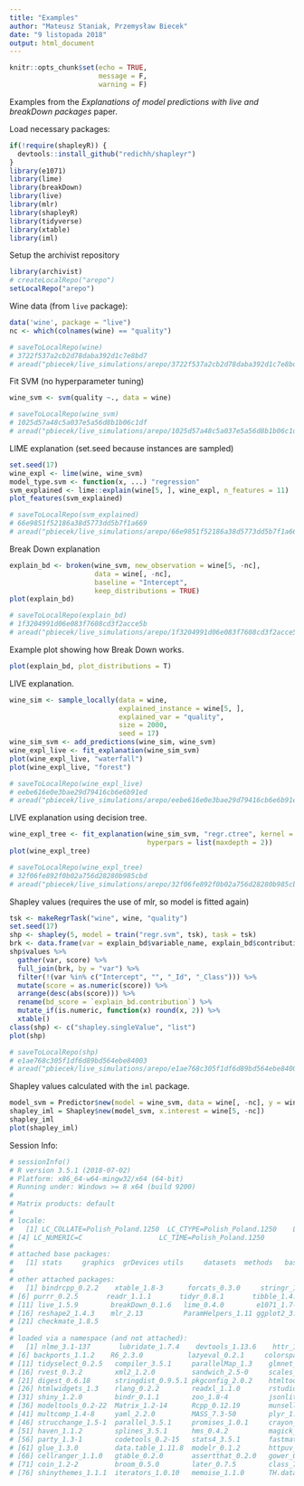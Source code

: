 ```yaml
---
title: "Examples"
author: "Mateusz Staniak, Przemysław Biecek"
date: "9 listopada 2018"
output: html_document
---
```


```r
knitr::opts_chunk$set(echo = TRUE,
                      message = F,
                      warning = F)
```


Examples from the _Explanations of model predictions with live and breakDown packages_ paper.

Load necessary packages:

```r
if(!require(shapleyR)) {
  devtools::install_github("redichh/shapleyr")
}
library(e1071)
library(lime)
library(breakDown)
library(live)
library(mlr)
library(shapleyR)
library(tidyverse)
library(xtable)
library(iml)
```

Setup the archivist repository

```r
library(archivist)
# createLocalRepo("arepo")
setLocalRepo("arepo")
```

Wine data (from `live` package):

```r
data('wine', package = "live")
nc <- which(colnames(wine) == "quality")

# saveToLocalRepo(wine)
# 3722f537a2cb2d78daba392d1c7e8bd7
# aread("pbiecek/live_simulations/arepo/3722f537a2cb2d78daba392d1c7e8bd7")
```

Fit SVM (no hyperparameter tuning)

```r
wine_svm <- svm(quality ~., data = wine)

# saveToLocalRepo(wine_svm)
# 1025d57a48c5a037e5a56d8b1b06c1df
# aread("pbiecek/live_simulations/arepo/1025d57a48c5a037e5a56d8b1b06c1df")
````

LIME explanation (set.seed because instances are sampled)

```r
set.seed(17)
wine_expl <- lime(wine, wine_svm)
model_type.svm <- function(x, ...) "regression"
svm_explained <- lime::explain(wine[5, ], wine_expl, n_features = 11)
plot_features(svm_explained)

# saveToLocalRepo(svm_explained)
# 66e9851f52186a38d5773dd5b7f1a669
# aread("pbiecek/live_simulations/arepo/66e9851f52186a38d5773dd5b7f1a669")
````

Break Down explanation
```r
explain_bd <- broken(wine_svm, new_observation = wine[5, -nc],
                     data = wine[, -nc],
                     baseline = "Intercept",
                     keep_distributions = TRUE)
plot(explain_bd)

# saveToLocalRepo(explain_bd)
# 1f3204991d06e083f7608cd3f2acce5b
# aread("pbiecek/live_simulations/arepo/1f3204991d06e083f7608cd3f2acce5b")
```

Example plot showing how Break Down works.

```r
plot(explain_bd, plot_distributions = T)
```

LIVE explanation.

```r
wine_sim <- sample_locally(data = wine,
                           explained_instance = wine[5, ],
                           explained_var = "quality",
                           size = 2000,
                           seed = 17)
wine_sim_svm <- add_predictions(wine_sim, wine_svm)
wine_expl_live <- fit_explanation(wine_sim_svm)
plot(wine_expl_live, "waterfall")
plot(wine_expl_live, "forest")

# saveToLocalRepo(wine_expl_live)
# eebe616e0e3bae29d79416cb6e6b91ed
# aread("pbiecek/live_simulations/arepo/eebe616e0e3bae29d79416cb6e6b91ed")
```

LIVE explanation using decision tree.

```r
wine_expl_tree <- fit_explanation(wine_sim_svm, "regr.ctree", kernel = identity_kernel,
                                  hyperpars = list(maxdepth = 2))
plot(wine_expl_tree)

# saveToLocalRepo(wine_expl_tree)
# 32f06fe892f0b02a756d28280b985cbd
# aread("pbiecek/live_simulations/arepo/32f06fe892f0b02a756d28280b985cbd")
```

Shapley values (requires the use of mlr, so model is fitted again)

```r
tsk <- makeRegrTask("wine", wine, "quality")
set.seed(17)
shp <- shapley(5, model = train("regr.svm", tsk), task = tsk)
brk <- data.frame(var = explain_bd$variable_name, explain_bd$contribution)
shp$values %>%
  gather(var, score) %>%
  full_join(brk, by = "var") %>%
  filter(!(var %in% c("Intercept", "", "_Id", "_Class"))) %>%
  mutate(score = as.numeric(score)) %>%
  arrange(desc(abs(score))) %>%
  rename(bd_score = `explain_bd.contribution`) %>%
  mutate_if(is.numeric, function(x) round(x, 2)) %>%
  xtable()
class(shp) <- c("shapley.singleValue", "list")
plot(shp)

# saveToLocalRepo(shp)
# e1ae768c305f1df6d89bd564ebe84003
# aread("pbiecek/live_simulations/arepo/e1ae768c305f1df6d89bd564ebe84003")
```

Shapley values calculated with the `iml` package.

```r
model_svm = Predictor$new(model = wine_svm, data = wine[, -nc], y = wine$quality)
shapley_iml = Shapley$new(model_svm, x.interest = wine[5, -nc])
shapley_iml
plot(shapley_iml)
```

Session Info:

```r
# sessionInfo()
# R version 3.5.1 (2018-07-02)
# Platform: x86_64-w64-mingw32/x64 (64-bit)
# Running under: Windows >= 8 x64 (build 9200)
#
# Matrix products: default
#
# locale:
#   [1] LC_COLLATE=Polish_Poland.1250  LC_CTYPE=Polish_Poland.1250    LC_MONETARY=Polish_Poland.1250
# [4] LC_NUMERIC=C                   LC_TIME=Polish_Poland.1250
#
# attached base packages:
#   [1] stats     graphics  grDevices utils     datasets  methods   base
#
# other attached packages:
#   [1] bindrcpp_0.2.2    xtable_1.8-3      forcats_0.3.0     stringr_1.3.1     dplyr_0.7.7
# [6] purrr_0.2.5       readr_1.1.1       tidyr_0.8.1       tibble_1.4.2      tidyverse_1.2.1
# [11] live_1.5.9        breakDown_0.1.6   lime_0.4.0        e1071_1.7-0       shapleyR_0.1
# [16] reshape2_1.4.3    mlr_2.13          ParamHelpers_1.11 ggplot2_3.1.0     combinat_0.0-8
# [21] checkmate_1.8.5
#
# loaded via a namespace (and not attached):
#   [1] nlme_3.1-137       lubridate_1.7.4    devtools_1.13.6    httr_1.3.1         tools_3.5.1
# [6] backports_1.1.2    R6_2.3.0           lazyeval_0.2.1     colorspace_1.3-2   withr_2.1.2
# [11] tidyselect_0.2.5   compiler_3.5.1     parallelMap_1.3    glmnet_2.0-16      cli_1.0.1
# [16] rvest_0.3.2        xml2_1.2.0         sandwich_2.5-0     scales_1.0.0       mvtnorm_1.0-8
# [21] digest_0.6.18      stringdist_0.9.5.1 pkgconfig_2.0.2    htmltools_0.3.6    forestmodel_0.5.0
# [26] htmlwidgets_1.3    rlang_0.2.2        readxl_1.1.0       rstudioapi_0.8     BBmisc_1.11
# [31] shiny_1.2.0        bindr_0.1.1        zoo_1.8-4          jsonlite_1.5       magrittr_1.5
# [36] modeltools_0.2-22  Matrix_1.2-14      Rcpp_0.12.19       munsell_0.5.0      stringi_1.1.7
# [41] multcomp_1.4-8     yaml_2.2.0         MASS_7.3-50        plyr_1.8.4         grid_3.5.1
# [46] strucchange_1.5-1  parallel_3.5.1     promises_1.0.1     crayon_1.3.4       lattice_0.20-35
# [51] haven_1.1.2        splines_3.5.1      hms_0.4.2          magick_2.0         pillar_1.3.0
# [56] party_1.3-1        codetools_0.2-15   stats4_3.5.1       fastmatch_1.1-0    XML_3.98-1.16
# [61] glue_1.3.0         data.table_1.11.8  modelr_0.1.2       httpuv_1.4.5       foreach_1.4.4
# [66] cellranger_1.1.0   gtable_0.2.0       assertthat_0.2.0   gower_0.1.2        mime_0.6
# [71] coin_1.2-2         broom_0.5.0        later_0.7.5        class_7.3-14       survival_2.42-3
# [76] shinythemes_1.1.1  iterators_1.0.10   memoise_1.1.0      TH.data_1.0-9
```
